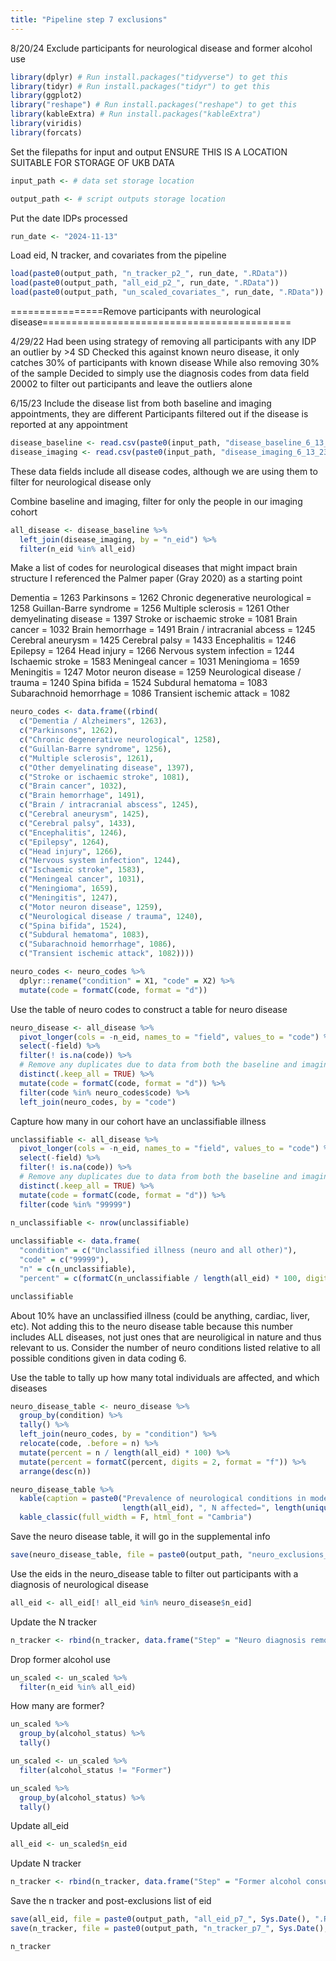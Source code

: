 ```yaml
---
title: "Pipeline step 7 exclusions"
---
```


8/20/24 Exclude participants for neurological disease and former alcohol use


```r
library(dplyr) # Run install.packages("tidyverse") to get this
library(tidyr) # Run install.packages("tidyr") to get this
library(ggplot2)
library("reshape") # Run install.packages("reshape") to get this
library(kableExtra) # Run install.packages("kableExtra")
library(viridis)
library(forcats)

```

Set the filepaths for input and output
ENSURE THIS IS A LOCATION SUITABLE FOR STORAGE OF UKB DATA
```r

input_path <- # data set storage location

output_path <- # script outputs storage location

```

Put the date IDPs processed
```r

run_date <- "2024-11-13"

```

Load eid, N tracker, and covariates from the pipeline
```r

load(paste0(output_path, "n_tracker_p2_", run_date, ".RData"))
load(paste0(output_path, "all_eid_p2_", run_date, ".RData"))
load(paste0(output_path, "un_scaled_covariates_", run_date, ".RData"))


```

================Remove participants with neurological disease===========================================

4/29/22 Had been using strategy of removing all participants with any IDP an outlier by >4 SD
Checked this against known neuro disease, it only catches 30% of participants with known disease
While also removing 30% of the sample
Decided to simply use the diagnosis codes from data field 20002 to filter out participants and leave the outliers alone


6/15/23 Include the disease list from both baseline and imaging appointments, they are different
Participants filtered out if the disease is reported at any appointment

```r

disease_baseline <- read.csv(paste0(input_path, "disease_baseline_6_13_23.csv"))
disease_imaging <- read.csv(paste0(input_path, "disease_imaging_6_13_23.csv"))

```

These data fields include all disease codes, although we are using them to filter for neurological disease only

Combine baseline and imaging, filter for only the people in our imaging cohort
```r

all_disease <- disease_baseline %>%
  left_join(disease_imaging, by = "n_eid") %>%
  filter(n_eid %in% all_eid)

```


Make a list of codes for neurological diseases that might impact brain structure
I referenced the Palmer paper (Gray 2020) as a starting point

Dementia = 1263
Parkinsons = 1262
Chronic degenerative neurological = 1258
Guillan-Barre syndrome = 1256
Multiple sclerosis = 1261
Other demyelinating disease = 1397
Stroke or ischaemic stroke = 1081
Brain cancer = 1032
Brain hemorrhage = 1491
Brain / intracranial abcess = 1245
Cerebral aneurysm = 1425
Cerebral palsy = 1433
Encephalitis = 1246
Epilepsy = 1264
Head injury = 1266
Nervous system infection = 1244
Ischaemic stroke = 1583
Meningeal cancer = 1031
Meningioma = 1659
Meningitis = 1247
Motor neuron disease = 1259
Neurological disease / trauma = 1240
Spina bifida = 1524
Subdural hematoma = 1083
Subarachnoid hemorrhage = 1086
Transient ischemic attack = 1082


```r

neuro_codes <- data.frame((rbind(
  c("Dementia / Alzheimers", 1263),
  c("Parkinsons", 1262),
  c("Chronic degenerative neurological", 1258),
  c("Guillan-Barre syndrome", 1256),
  c("Multiple sclerosis", 1261),
  c("Other demyelinating disease", 1397),
  c("Stroke or ischaemic stroke", 1081),
  c("Brain cancer", 1032),
  c("Brain hemorrhage", 1491),
  c("Brain / intracranial abscess", 1245),
  c("Cerebral aneurysm", 1425),
  c("Cerebral palsy", 1433),
  c("Encephalitis", 1246),
  c("Epilepsy", 1264),
  c("Head injury", 1266),
  c("Nervous system infection", 1244),
  c("Ischaemic stroke", 1583),
  c("Meningeal cancer", 1031),
  c("Meningioma", 1659),
  c("Meningitis", 1247),
  c("Motor neuron disease", 1259),
  c("Neurological disease / trauma", 1240),
  c("Spina bifida", 1524),
  c("Subdural hematoma", 1083),
  c("Subarachnoid hemorrhage", 1086),
  c("Transient ischemic attack", 1082))))

neuro_codes <- neuro_codes %>%
  dplyr::rename("condition" = X1, "code" = X2) %>%
  mutate(code = formatC(code, format = "d"))

```

Use the table of neuro codes to construct a table for neuro disease
```r

neuro_disease <- all_disease %>%
  pivot_longer(cols = -n_eid, names_to = "field", values_to = "code") %>%
  select(-field) %>%
  filter(! is.na(code)) %>%
  # Remove any duplicates due to data from both the baseline and imaging visits
  distinct(.keep_all = TRUE) %>%
  mutate(code = formatC(code, format = "d")) %>%
  filter(code %in% neuro_codes$code) %>%
  left_join(neuro_codes, by = "code")

```

Capture how many in our cohort have an unclassifiable illness
```r

unclassifiable <- all_disease %>%
  pivot_longer(cols = -n_eid, names_to = "field", values_to = "code") %>%
  select(-field) %>%
  filter(! is.na(code)) %>%
  # Remove any duplicates due to data from both the baseline and imaging visits
  distinct(.keep_all = TRUE) %>%
  mutate(code = formatC(code, format = "d")) %>%
  filter(code %in% "99999")

n_unclassifiable <- nrow(unclassifiable)
  
unclassifiable <- data.frame(
  "condition" = c("Unclassified illness (neuro and all other)"),
  "code" = c("99999"),
  "n" = c(n_unclassifiable),
  "percent" = c(formatC(n_unclassifiable / length(all_eid) * 100, digits = 2, format = "f")))

unclassifiable

```

About 10% have an unclassified illness (could be anything, cardiac, liver, etc). Not adding this to the neuro disease table because this number includes ALL diseases, not just ones that are neuroligical in nature and thus relevant to us. Consider the number of neuro conditions listed relative to all possible conditions given in data coding 6.


Use the table to tally up how many total individuals are affected, and which diseases

```r

neuro_disease_table <- neuro_disease %>%
  group_by(condition) %>%
  tally() %>%
  left_join(neuro_codes, by = "condition") %>%
  relocate(code, .before = n) %>%
  mutate(percent = n / length(all_eid) * 100) %>%
  mutate(percent = formatC(percent, digits = 2, format = "f")) %>%
  arrange(desc(n))

neuro_disease_table %>%
  kable(caption = paste0("Prevalence of neurological conditions in model comparison cohort\nN=",
                         length(all_eid), ", N affected=", length(unique(neuro_disease$n_eid)))) %>%
  kable_classic(full_width = F, html_font = "Cambria")

```
Save the neuro disease table, it will go in the supplemental info
```r

save(neuro_disease_table, file = paste0(output_path, "neuro_exclusions_", Sys.Date(), ".RData"))

```


Use the eids in the neuro_disease table to filter out participants with a diagnosis of neurological disease

```r

all_eid <- all_eid[! all_eid %in% neuro_disease$n_eid]

```

Update the N tracker

```r

n_tracker <- rbind(n_tracker, data.frame("Step" = "Neuro diagnosis removed", "N" = length(all_eid)))

```

Drop former alcohol use
```r

un_scaled <- un_scaled %>%
  filter(n_eid %in% all_eid)

```

How many are former?
```r

un_scaled %>%
  group_by(alcohol_status) %>%
  tally()

```


```r

un_scaled <- un_scaled %>%
  filter(alcohol_status != "Former")

un_scaled %>%
  group_by(alcohol_status) %>%
  tally()

```

Update all_eid
```r

all_eid <- un_scaled$n_eid

```


Update N tracker

```r

n_tracker <- rbind(n_tracker, data.frame("Step" = "Former alcohol consumption removed", "N" = length(all_eid)))

```

Save the n tracker and post-exclusions list of eid
```r

save(all_eid, file = paste0(output_path, "all_eid_p7_", Sys.Date(), ".RData"))
save(n_tracker, file = paste0(output_path, "n_tracker_p7_", Sys.Date(), ".RData"))

```

```r

n_tracker

```







